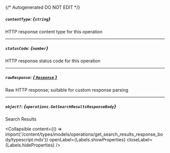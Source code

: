 {/* Autogenerated DO NOT EDIT  */}

##### `contentType`: *{`string`}*
HTTP response content type for this operation

---
##### `statusCode`: *{`number`}*
HTTP response status code for this operation

---
##### `rawResponse`: [*{ `Response` }*](https://developer.mozilla.org/en-US/docs/Web/API/Response)
Raw HTTP response; suitable for custom response parsing

---
##### `object?`: *{`operations.GetSearchResultsResponseBody`}*
Search Results

<Collapsible content={() => import('/content/types/models/operations/get_search_results_response_body/typescript.mdx')} openLabel={Labels.showProperties} closeLabel={Labels.hideProperties} />



